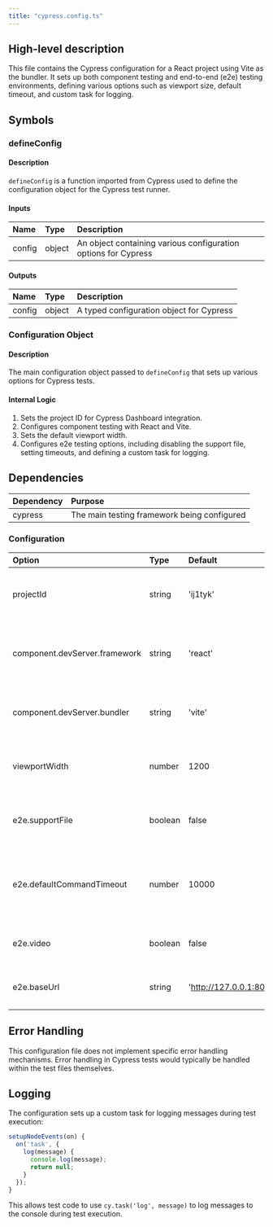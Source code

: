 ```yaml
---
title: "cypress.config.ts"
---
```


## High-level description
This file contains the Cypress configuration for a React project using Vite as the bundler. It sets up both component testing and end-to-end (e2e) testing environments, defining various options such as viewport size, default timeout, and custom task for logging.

## Symbols

### defineConfig
#### Description
`defineConfig` is a function imported from Cypress used to define the configuration object for the Cypress test runner.

#### Inputs
| Name | Type | Description |
|:-----|:-----|:------------|
| config | object | An object containing various configuration options for Cypress |

#### Outputs
| Name | Type | Description |
|:-----|:-----|:------------|
| config | object | A typed configuration object for Cypress |

### Configuration Object
#### Description
The main configuration object passed to `defineConfig` that sets up various options for Cypress tests.

#### Internal Logic
1. Sets the project ID for Cypress Dashboard integration.
2. Configures component testing with React and Vite.
3. Sets the default viewport width.
4. Configures e2e testing options, including disabling the support file, setting timeouts, and defining a custom task for logging.

## Dependencies
| Dependency | Purpose |
|:-----------|:--------|
| cypress | The main testing framework being configured |

### Configuration
| Option | Type | Default | Description |
|:-------|:-----|:--------|:------------|
| projectId | string | 'ij1tyk' | Unique identifier for the project in Cypress Dashboard |
| component.devServer.framework | string | 'react' | Specifies React as the framework for component testing |
| component.devServer.bundler | string | 'vite' | Specifies Vite as the bundler for component testing |
| viewportWidth | number | 1200 | Sets the default viewport width for tests |
| e2e.supportFile | boolean | false | Disables the default support file for e2e tests |
| e2e.defaultCommandTimeout | number | 10000 | Sets the default timeout for Cypress commands in milliseconds |
| e2e.video | boolean | false | Disables video recording of test runs |
| e2e.baseUrl | string | 'http://127.0.0.1:8000' | Sets the base URL for e2e tests |

## Error Handling
This configuration file does not implement specific error handling mechanisms. Error handling in Cypress tests would typically be handled within the test files themselves.

## Logging
The configuration sets up a custom task for logging messages during test execution:

```typescript
setupNodeEvents(on) {
  on('task', {
    log(message) {
      console.log(message);
      return null;
    }
  });
}
```

This allows test code to use `cy.task('log', message)` to log messages to the console during test execution.